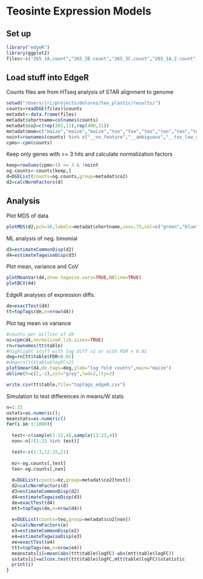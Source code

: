Teosinte Expression Models
========================================================

## Set up
```r
library("edgeR")
library(ggplot2)
files<-c("265_1A.count","265_2B.count","265_3C.count","265_1A_2.count","265_2B_2.count","265_4A.count","265_1B.count","265_3A.count","265_4B.count","265_2A.count","265_3B.count","265_4C.count","400_1A.count","400_2B.count","400_3C.count","400_1A_2.count","400_2B_2.count","400_4A.count","400_1B.count","400_3A.count","400_4C.count","400_2A.count","400_3B.count")
```

## Load stuff into EdgeR
Counts files are from HTseq analysis of STAR alignment to genome
```r
setwd("/Users/jri/projects/dolores/teo_plastic/results/")
counts=readDGE(files)$counts
metadat<-data.frame(files)
metadat$shortname=colnames(counts)
metadat$co2=c(rep(265,12),rep(400,11))
metadat$mom=c("maize","maize","maize","teo","teo","teo","teo","teo","teo","teo","teo","maize","maize","maize","maize","teo","teo","teo","teo","teo","maize","teo","teo")
noint=rownames(counts) %in% c("__no_feature","__ambiguous","__too_low_aQual","__not_aligned","__alignment_not_unique")
cpms<-cpm(counts)
```

Keep only genes with >= 3 hits and calculate normalization factors
```r
keep=rowSums(cpms>1) >= 3 & !noint
og.counts<-counts[keep,]
d=DGEList(counts=og.counts,group=metadat$co2)
d2=calcNormFactors(d)
```

## Analysis
Plot MDS of data
```r
plotMDS(d2,pch=16,labels=metadat$shortname,cex=.75,col=c("green","blue")[factor(metadat$co2)])
```

ML analysis of neg. binomial
```r
d3=estimateCommonDisp(d2)
d4=estimateTagwiseDisp(d3)
```

Plot mean, variance and CoV
```r
plotMeanVar(d4,show.tagwise.vars=TRUE,NBline=TRUE)
plotBCV(d4)
```

EdgeR analyses of expression diffs.
```r
de=exactTest(d4)
tt=topTags(de,n=nrow(d4))   
```

Plot tag mean vs variance
```r
#counts per million of d4
nc=cpm(d4,normalized.lib.sizes=TRUE)
rn=rownames(tt$table)
#highlight stuff with log diff >2 or with FDR < 0.01
deg=rn[tt$table$FDR<0.01]
#deg=rn[tt$table$logFC>2]
plotSmear(d4,de.tags=deg,ylab="log fold counts",main="maize")
abline(h=c(2,-2),col="grey",lwd=2,lty=2)
```

```r
write.csv(tt$table,file="toptags_edgeR.csv")
```

Simulation to test differences in means/W stats
```r

n=1:23
ustats=as.numeric();
meanstats=as.numeric()
for(i in 1:1000){
  
  test<-c(sample(1:12,4),sample(13:23,4))
  non<-n[!(1:23 %in% test)]

  test<-c(1:3,12:15,21)
  
  mz<-og.counts[,test]
  teo<-og.counts[,non]
  
  d=DGEList(counts=mz,group=metadat$co2[test])
  d2=calcNormFactors(d)
  d3=estimateCommonDisp(d2)
  d4=estimateTagwiseDisp(d3)
  de=exactTest(d4)
  mtt=topTags(de,n=nrow(d4))   
  
  e=DGEList(counts=teo,group=metadat$co2[non])
  e2=calcNormFactors(e)
  e3=estimateCommonDisp(e2)
  e4=estimateTagwiseDisp(e3)
  ee=exactTest(e4)
  ttt=topTags(ee,n=nrow(e4))   
  meanstats[i]=mean(abs(ttt$table$logFC)-abs(mtt$table$logFC))
  ustats[i]=wilcox.test(ttt$table$logFC,mtt$table$logFC)$statistic
  print(i)
}
```

